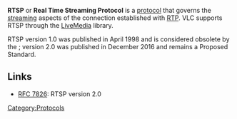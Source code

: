 {{Protocol|RTSP|mod=live}}
{{Wikipedia|Real Time Streaming Protocol}}
{{Mmwiki|RTSP}}

'''RTSP''' or '''Real Time Streaming Protocol''' is a [[protocol]] that governs the [[stream]]ing aspects of the connection established with [[RTP]]. VLC supports RTSP through the [[LiveMedia]] library.

RTSP version 1.0 was published in April 1998 and is considered obsolete by the {{IETF}}; version 2.0 was published in December 2016 and remains a Proposed Standard.

== Links ==
* [https://tools.ietf.org/html/rfc7826 RFC 7826]: RTSP version 2.0

[[Category:Protocols]]